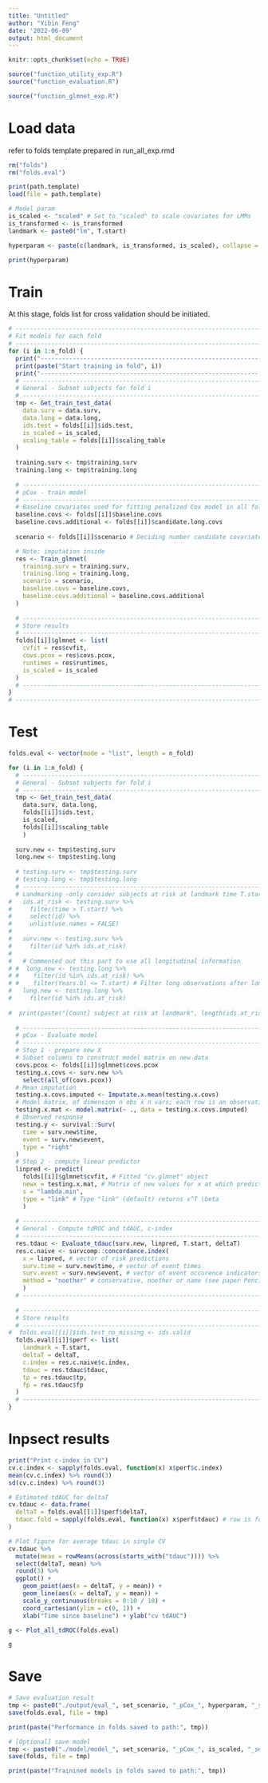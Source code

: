 ```yaml
---
title: "Untitled"
author: "Yibin Feng"
date: '2022-06-09'
output: html_document
---
```


```r
knitr::opts_chunk$set(echo = TRUE)
```



```r
source("function_utility_exp.R")
source("function_evaluation.R")

source("function_glmnet_exp.R")

```


# Load data
refer to folds template prepared in run_all_exp.rmd

```r
rm("folds")
rm("folds.eval")

print(path.template)
load(file = path.template)

# Model param
is_scaled <- "scaled" # Set to "scaled" to scale covariates for LMMs
is_transformed <- is_transformed
landmark <- paste0("lm", T.start)

hyperparam <- paste(c(landmark, is_transformed, is_scaled), collapse = "_") # Use hyperparam to describe model

print(hyperparam)
```


# Train

At this stage, folds list for cross validation should be initiated.

```r
# -----------------------------------------------------------------------------------
# Fit models for each fold
# -----------------------------------------------------------------------------------
for (i in 1:n_fold) {
  print("---------------------------------------------------------------------------------------------------")
  print(paste("Start training in fold", i))
  print("---------------------------------------------------------------------------------------------------")
  # -----------------------------------------------------------------------------------
  # General - Subset subjects for fold i
  # -----------------------------------------------------------------------------------
  tmp <- Get_train_test_data(
    data.surv = data.surv, 
    data.long = data.long,  
    ids.test = folds[[i]]$ids.test, 
    is_scaled = is_scaled, 
    scaling_table = folds[[i]]$scaling_table
  )
  
  training.surv <- tmp$training.surv
  training.long <- tmp$training.long
  
  # -----------------------------------------------------------------------------------
  # pCox - train model
  # -----------------------------------------------------------------------------------
  # Baseline covariates used for fitting penalized Cox model in all folds
  baseline.covs <- folds[[i]]$baseline.covs
  baseline.covs.additional <- folds[[i]]$candidate.long.covs
  
  scenario <- folds[[i]]$scenario # Deciding number candidate covariates used

  # Note: imputation inside
  res <- Train_glmnet(
    training.surv = training.surv,
    training.long = training.long,
    scenario = scenario,
    baseline.covs = baseline.covs,
    baseline.covs.additional = baseline.covs.additional
  )
  
  # -----------------------------------------------------------------------------------
  # Store results
  # -----------------------------------------------------------------------------------
  folds[[i]]$glmnet <- list(
    cvfit = res$cvfit,
    covs.pcox = res$covs.pcox,
    runtimes = res$runtimes,
    is_scaled = is_scaled
  )
  # -----------------------------------------------------------------------------------
}
# -----------------------------------------------------------------------------------
```




# Test


```r
folds.eval <- vector(mode = "list", length = n_fold)

for (i in 1:n_fold) {
  # -----------------------------------------------------------------------------------
  # General - Subset subjects for fold i
  # -----------------------------------------------------------------------------------
  tmp <- Get_train_test_data(
    data.surv, data.long, 
    folds[[i]]$ids.test,
    is_scaled, 
    folds[[i]]$scaling_table
    )
  
  surv.new <- tmp$testing.surv
  long.new <- tmp$testing.long
  
  # testing.surv <- tmp$testing.surv
  # testing.long <- tmp$testing.long
  # ----------------------------------------------------------------------------------- 
  # Landmarking -only consider subjects at risk at landmark time T.start
#   ids.at_risk <- testing.surv %>% 
#     filter(time > T.start) %>%
#     select(id) %>%
#     unlist(use.names = FALSE)
#   
#   surv.new <- testing.surv %>%
#     filter(id %in% ids.at_risk)
#   
#   # Commented out this part to use all longitudinal information
# #  long.new <- testing.long %>%
# #    filter(id %in% ids.at_risk) %>%
# #    filter(Years.bl <= T.start) # Filter long observations after landmark time
#   long.new <- testing.long %>%
#     filter(id %in% ids.at_risk)
  
#  print(paste("[Count] subject at risk at landmark", length(ids.at_risk)))
  
  # -----------------------------------------------------------------------------------  
  # pCox - Evaluate model
  # ----------------------------------------------------------------------------------- 
  # Step 1 - prepare new X
  # Subset columns to construct model matrix on new data
  covs.pcox <- folds[[i]]$glmnet$covs.pcox
  testing.x.covs <- surv.new %>%
    select(all_of(covs.pcox))
  # Mean imputation
  testing.x.covs.imputed <- Imputate.x.mean(testing.x.covs)
  # Model matrix, of dimension n obs x n vars; each row is an observation vector
  testing.x.mat <- model.matrix(~ ., data = testing.x.covs.imputed)
  # Observed response
  testing.y <- survival::Surv(
    time = surv.new$time,
    event = surv.new$event,
    type = "right"
  )
  # Step 2 - compute linear predictor
  linpred <- predict(
    folds[[i]]$glmnet$cvfit, # Fitted "cv.glmnet" object
    newx = testing.x.mat, # Matrix of new values for x at which predictions are to be made. Must be a matrix
    s = "lambda.min",
    type = "link" # Type "link" (default) returns x^T \beta
    )
  
  # -----------------------------------------------------------------------------------
  # General - Compute tdROC and tdAUC, c-index
  # -----------------------------------------------------------------------------------
  res.tdauc <- Evaluate_tdauc(surv.new, linpred, T.start, deltaT)
  res.c.naive <- survcomp::concordance.index(
    x = linpred, # vector of risk predictions
    surv.time = surv.new$time, # vector of event times
    surv.event = surv.new$event, # vector of event occurence indicators
    method = "noether" # conservative, noether or name (see paper Pencina et al. for details)
    )
  # -----------------------------------------------------------------------------------
  
  # -----------------------------------------------------------------------------------
  # Store results
  # -----------------------------------------------------------------------------------
#  folds.eval[[i]]$ids.test_no_missing <- ids.valid
  folds.eval[[i]]$perf <- list(
    landmark = T.start,
    deltaT = deltaT,
    c.index = res.c.naive$c.index,
    tdauc = res.tdauc$tdauc,
    tp = res.tdauc$tp,
    fp = res.tdauc$fp
  )
  # -----------------------------------------------------------------------------------
}
```


# Inpsect results

```r
print("Print c-index in CV")
cv.c.index <- sapply(folds.eval, function(x) x$perf$c.index)
mean(cv.c.index) %>% round(3)
sd(cv.c.index) %>% round(3)
```

```r
# Estimated tdAUC for deltaT
cv.tdauc <- data.frame(
  deltaT = folds.eval[[1]]$perf$deltaT,
  tdauc.fold = sapply(folds.eval, function(x) x$perf$tdauc) # row is fold, column is prediction window
)

# Plot figure for average tdauc in single CV
cv.tdauc %>%
  mutate(mean = rowMeans(across(starts_with("tdauc")))) %>%
  select(deltaT, mean) %>%
  round(3) %>%
  ggplot() + 
    geom_point(aes(x = deltaT, y = mean)) +
    geom_line(aes(x = deltaT, y = mean)) +
    scale_y_continuous(breaks = 0:10 / 10) +
    coord_cartesian(ylim = c(0, 1)) +
    xlab("Time since baseline") + ylab("cv tdAUC")

```


```r
g <- Plot_all_tdROC(folds.eval)

g
```

# Save


```r
# Save evaluation result
tmp <- paste0("./output/eval_", set_scenario, "_pCox_", hyperparam, "_seed", seed, ".RData")
save(folds.eval, file = tmp)

print(paste("Performance in folds saved to path:", tmp))
```

```r
# [Optional] save model
tmp <- paste0("./model/model_", set_scenario, "_pCox_", is_scaled, "_seed", seed, ".RData")
save(folds, file = tmp)

print(paste("Trainined models in folds saved to path:", tmp))
```

